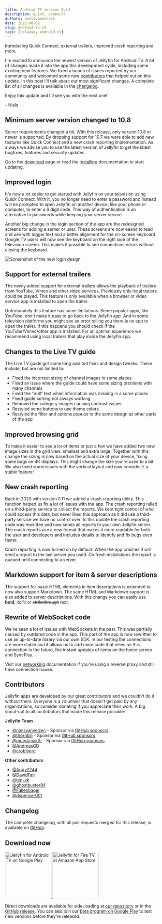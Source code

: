 ```yaml
---
title: Android TV version 0.14
description: Quick, connect!
authors: nielsvanvelzen
date: 2022-08-02
slug: android-tv-14
tags: [release, android-tv]
---
```


<!-- markdownlint-disable MD033 MD036 -->

Introducing Quick Connect, external trailers, improved crash reporting and more.

<!--truncate-->

I'm excited to announce the newest version of Jellyfin for Android TV. A lot of changes made it into the app this development cycle, including some exciting new features. We fixed a bunch of issues reported by our community and welcomed some new [contributors](#contributors) that helped out on this update. In this post I'll talk about our most significant changes. A complete list of all changes is available in the [changelog](#changelog).

Enjoy this update and I'll see you with the next one!

\- Niels

## Minimum server version changed to 10.8

Server requirements changed a bit. With this release, only version 10.8 or newer is supported. By dropping support for 10.7 we were able to add new features like Quick Connect and a new crash reporting implementation. As always we advise you to use the latest version of Jellyfin to get the latest bugfixes, features and security updates.

Go to the [download](https://jellyfin.org/downloads/) page or read the [installing](https://jellyfin.org/docs/general/administration/installing.html) documentation to start updating.

## Improved login

It's now a lot easier to get started with Jellyfin on your television using Quick Connect. With it, you no longer need to enter a password and instead will be prompted to open Jellyfin on another device, like your phone or computer, to enter a 6 digit code. This way of authentication is an alternative to passwords while keeping your server secure.

Another big change in the login section of the app are the redesigned screens for adding a server or user. These screens are now easier to read and use with bigger text and a better alignment for the on-screen keyboard. Google TV users will now see the keyboard on the right side of the television screen. This makes it possible to see connections errors without closing the keyboard.

![Screenshot of the new login design](login-1.png)

## Support for external trailers

The newly added support for external trailers allows the playback of trailers from YouTube, Vimeo and other video services. Previously only local trailers could be played. This feature is only available when a browser or video service app is installed to open the trailer.

Unfortunately this feature has some limitations. Some popular apps, like YouTube, don't make it easy to go back to the Jellyfin app. And in some television platforms you might see an error telling you there is no app to open the trailer. If this happens you should check if the YouTube/Vimeo/other app is installed. For an optimal experience we recommend using local trailers that play inside the Jellyfin app.

## Changes to the Live TV guide

The Live TV guide got some long awaited fixes and design tweaks. These include, but are not limited to:

- Fixed the incorrect sizing of channel images in some places
- Fixed an issue where the guide could have some sizing problems with many channels
- Fixed the "null" text when information was missing in a some places
- Fixed guide sorting not always working
- Removed the category images causing contrast issues
- Restyled some buttons to use theme colors
- Restyled the filter and options popups to the same design as other parts of the app

## Improved browsing grid

To make it easier to see a lot of items or just a few we have added two new image sizes in the grid view: smallest and extra large. Together with this change the sizing is now based on the actual size of your device, fixing some bugs on 4K displays. This might change the size you're used to a bit. We also fixed some issues with the vertical layout and now consider it a stable feature!

## New crash reporting

Back in 2020 with version 0.11 we added a crash reporting utility. This function helped us fix a lot of issues with the app. The crash reporting relied on a third-party service to collect the reports. We kept tight control of who could access this data, but never liked this approach as it did use a third-party service we have no control over. In this update the crash reporting code was rewritten and now sends all reports to your own Jellyfin server. The crash reports use a new format that makes it more readable for both the user and developers and includes details to identify and fix bugs even faster.

Crash reporting is now turned on by default. When the app crashes it will send a report to the last server you used. On fresh installations the report is queued until connecting to a server.

## Markdown support for item & server descriptions

The support for basic HTML elements in item descriptions is extended to now also support Markdown. The same HTML and Markdown support is also added to server descriptions. With this change you can easily use **bold**, _italic_ or ~~strikethrough~~ text.

## Rewrite of WebSocket code

We've seen a lot of issues with WebSockets in the past. This was partially caused by outdated code in the app. This part of the app is now rewritten to use an up-to-date library via our own SDK. In our testing the connections are more stable and it allows us to add more code that relies on this connection in the future, like instant updates of items on the home screen and SyncPlay.

Visit our [networking](https://jellyfin.org/docs/general/networking/index.html) documentation if you're using a reverse proxy and still have connection issues.

## Contributors

Jellyfin apps are developed by our great contributors and we couldn't do it without them. Everyone is a volunteer that doesn't get paid by any organizations, so consider donating if you appreciate their work. A big shout-out to all contributors that made this release possible:

**Jellyfin Team**

- [@nielsvanvelzen](https://github.com/nielsvanvelzen) - Sponsor via [GitHub sponsors](https://github.com/sponsors/nielsvanvelzen)
- [@thornbill](https://github.com/thornbill) - Sponsor via [GitHub sponsors](https://github.com/sponsors/thornbill)
- [@mueslimak3r](https://github.com/mueslimak3r) - Sponsor via [GitHub sponsors](https://github.com/sponsors/mueslimak3r)
- [@AndreasGB](https://github.com/AndreasGB)
- [@crobibero](https://github.com/crobibero)

**Other contributors**

- [@Andy2244](https://github.com/Andy2244)
- [@DavidFair](https://github.com/DavidFair)
- [@tim-vk](https://github.com/tim-vk)
- [@ghostbuster84](https://github.com/ghostbuster84)
- [@Fallenbagel](https://github.com/Fallenbagel)
- [@dspencer001](https://github.com/dspencer001)

## Changelog

The complete changelog, with all pull requests merged for this release, is available on [GitHub](https://github.com/jellyfin/jellyfin-androidtv/releases/tag/v0.14.0).

## Download now

<a className='margin-right--md' href='https://play.google.com/store/apps/details?id=org.jellyfin.androidtv'>
  <img width='153' alt='Jellyfin for Android TV on Google Play' src='/images/store-icons/google-play.png' />
</a>

<a href='https://www.amazon.com/gp/product/B07TX7Z725'>
  <img width='153' alt='Jellyfin for Fire TV at Amazon App Store' src='/images/store-icons/amazon.png' />
</a>

Direct downloads are available for side-loading at [our repository](https://repo.jellyfin.org/releases/client/androidtv/) or in the [GitHub release](https://github.com/jellyfin/jellyfin-androidtv/releases/tag/v0.14.0).
You can also join our [beta program on Google Play](https://play.google.com/apps/testing/org.jellyfin.androidtv) to test new versions before they're released.
